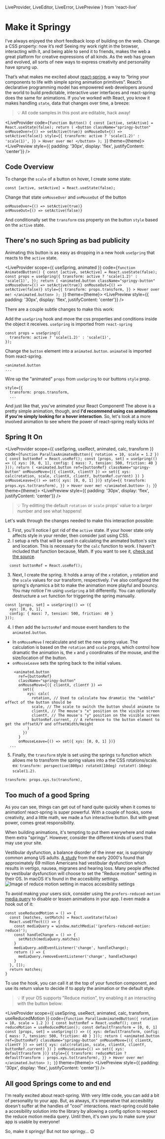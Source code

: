   LiveProvider,
  LiveEditor,
  LiveError,
  LivePreview
} from 'react-live'

# Make it Springy

I’ve always enjoyed the short feedback loop of building on the web. Change a CSS property: now it’s red! Seeing my work right in the browser, interacting with it, and being able to send it to friends, makes the web a great platform for creative expressions of all kinds. As the web has grown and evolved, all sorts of new ways to express creativity and personality have sprung up.

That’s what makes me excited about [react-spring](https://react-spring.io), a way to “bring your components to life with simple spring animation primitives”. React’s declarative programming model has empowered web developers around the world to build predictable, interactive user interfaces and react-spring does the same for animations. If you’ve worked with React, you know it makes handling `state`, data that changes over time, a breeze:

> <span aria-label="idea" role="img">💡</span> All code samples in this post are editable, hack away!

<LiveProvider code={`function Button() {
  const [active, setActive] = React.useState(false);
  return (
    <button
      className="springy-button"
      onMouseOver={() => setActive(true)}
      onMouseOut={() => setActive(false)}
      style={{
        transform: active ? 'scale(1.2)' : 'scale(1)',
      }}
    >
      Hover over me!
    </button>
  );
}`} theme={theme}>
  <LiveEditor />
  <LiveError />
  <LivePreview style={{ padding: '30px', display: 'flex', justifyContent: 'center'}} />
</LiveProvider>

## Code Overview

To change the `scale` of a button on hover, I create some state:
```
const [active, setActive] = React.useState(false);
```
Change that state `onMouseOver` and `onMouseOut` of the button
```
onMouseOver={() => setActive(true)}
onMouseOut={() => setActive(false)}
```
And conditionally set the `transform` css property on the button `style` based on the `active` state.

## There's no such Spring as bad publicity

Animating this button is as easy as dropping in a new hook `useSpring` that reacts to the `active` state.

<LiveProvider scope={{
  useSpring, animated
}} code={`function AnimatedButton() {
  const [active, setActive] = React.useState(false);
  const props = useSpring({
    transform: active ? 'scale(1.2)' : 'scale(1)',
  });
  return (
    <animated.button
      className="springy-button"
      onMouseOver={() => setActive(true)}
      onMouseOut={() => setActive(false)}
      style={{
        transform: props.transform,
      }}
    >
      Hover over me!
    </animated.button>
  );
}`} theme={theme}>
  <LiveEditor />
  <LiveError />
  <LivePreview style={{ padding: '30px', display: 'flex', justifyContent: 'center'}} />
</LiveProvider>

There are a couple subtle changes to make this work:

Add the `useSpring` hook and move the css properties and conditions inside the object it receives. `useSpring` is imported from `react-spring`
```
const props = useSpring({
  transform: active ? 'scale(1.2)' : 'scale(1)',
});
```
Change the `button` element into a `animated.button`. `animated` is imported from react-spring.
```
<animated.button
...
```
Wire up the "animated" `props` from `useSpring` to our buttons `style` prop.
```
style={{
  transform: props.transform,
  ...
```

And just like that, you've animated your React Component! The above is a pretty simple animation, though, and **I'd recommend using css animations if you're simply looking for a hover interaction**. So, let's look at a more involved animation to see where the power of react-spring really kicks in!

## Spring It On

<LiveProvider scope={{
  useSpring, useRect, animated, calc, transform
}} code={`function ParallaxAnimatedButton({ rotation = 10, scale = 1.2 }) {
  const buttonRef = React.useRef();
  const [props, set] = useSpring(() => ({
    xys: [0, 0, 1],
    config: { mass: 7, tension: 500, friction: 40 }
  }));
  return (
    <animated.button
      ref={buttonRef}
      className="springy-button"
      onMouseMove={({ clientX, clientY }) =>
        set({ xys: calc(rotation, scale, clientX, clientY, buttonRef.current) })
      }
      onMouseLeave={() => set({ xys: [0, 0, 1] })}
      style={{
        transform: props.xys.to(transform),
      }}
    >
      Hover over me!
    </animated.button>
  );
}`} theme={theme}>
  <LiveEditor />
  <LiveError />
  <LivePreview style={{ padding: '30px', display: 'flex', justifyContent: 'center'}} />
</LiveProvider>

> <span aria-label="idea" role="img">💡</span> Try editting the default `rotation` or `scale` props' value to a larger number and see what happens!

Let's walk through the changes needed to make this interaction possible:

1. First, you'll notice I got rid of the `active` state. If your hover state only affects style in your render, then consider just using CSS.
2. I setup a refs that will be used in calculating the animated button's size and location. This is necessary for the `calc` function to work. I haven't included that function because, Math. If you want to see it, [check out the source](https://github.com/infiniteluke/lukeherrington.com/blob/master/src/examples/make-it-springy.js).
```
  const buttonRef = React.useRef();
```
3. Next, I create the spring. It holds a array of the `x` rotation, `y` rotation and the `scale` values for our transform, respectively. I've also configured the spring's dynamics a bit to make the animation more playful and bouncy. You may notice I'm using `useSpring` a bit differently. You can optionally destructure a `set` function for triggering the spring manually.
```
const [props, set] = useSpring(() => ({
  xys: [0, 0, 1],
  config: { mass: 7, tension: 500, friction: 40 }
}));
```
4. I then add the `buttonRef` and mouse event handlers to the `animated.button`.
  - In `onMouseMove` I recalculate and set the new spring value. The calculation is based on the `rotation` and `scale` props, which control how dramatic the animation is, the `x` and `y` coordinates of the mouse, and the size/location of the button.
  - `onMouseLeave` sets the spring back to the initial values.
```
    <animated.button
      ref={buttonRef}
      className="springy-button"
      onMouseMove={({ clientX, clientY }) =>
        set({
          xys: calc(
            rotation, // Used to calculate how dramatic the "wobble" effect of the button should be
            scale, // The scale to switch the button should animate to
            clientX, // The mouse's "x" position on the visible screen
            clientY, // The mouse's "y" position on the visible screen
            buttonRef.current, // A reference to the button element to get the offsetX/Y and offsetWidth/Height 
          )
        })
      }
      onMouseLeave={() => set({ xys: [0, 0, 1] })}
  ...
```

5. Finally, the `transform` style is set using the springs `to` function which allows me to transform the spring values into a the CSS rotations/scale. ex: `transform: perspective(800px) rotateX(10deg) rotateY(-10deg) scale(1.2)`.
```
transform: props.xys.to(transform),
```

## Too much of a good Spring

As you can see, things can get out of hand quite quickly when it comes to animation! react-spring is super powerful. With a couple of hooks, some creativity, and a little math, we made a fun interactive button. But with great power, comes great responsibility.

When building animations, it's tempting to put them everywhere and make them extra "springy". However, consider the different kinds of users that may use your site. 

Vestibular dysfunction, a balance disorder of the inner ear, is suprisingly common among US adults. [A study](https://www.ncbi.nlm.nih.gov/pubmed/19468085) from the early 2000's found that approximately 69 million Americans had vestibular dysfunction which results in vertigo, nausea, migranes and hearing loss. Many people affected by vestibular dysfunction will choose to set the "Reduce motion" setting in their OS. In macOS it's found in the accesibility settings.
![Image of reduce motion setting in macos accesibility settings](../images/reduce-motion-macos.png)

To avoid making your users sick, consider using the `prefers-reduced-motion` [media query](https://developer.mozilla.org/en-US/docs/Web/CSS/@media/prefers-reduced-motion) to disable or lessen animations in your app. I even made a hook out of it:

```
const useReducedMotion = () => {
  const [matches, setMatch] = React.useState(false)
  React.useEffect(() => {
    const mediaQuery = window.matchMedia('(prefers-reduced-motion: reduce)');
    const handleChange = () => {
      setMatch(mediaQuery.matches)
    }
    mediaQuery.addEventListener('change', handleChange);
    return () => {
      mediaQuery.removeEventListener('change', handleChange)
    }
  }, []);
  return matches;
}
```

To use the hook, you can call it at the top of your function component, and use its return value to decide if to apply the animation or the default style.

> <span aria-label="idea" role="img">💡</span> If your OS supports "Reduce motion", try enabling it an interacting with the button below:

<LiveProvider scope={{
  useSpring, useRect, animated, calc, transform, useReducedMotion
}} code={`function ParallaxAnimatedButton({ rotation = 10, scale = 1.2 }) {
  const buttonRef = React.useRef();
  const reduceMotion = useReducedMotion();
  const defaultTransform = [0, 0, 1]
  const [props, set] = useSpring(() => ({
    xys: defaultTransform,
    config: { mass: 7, tension: 500, friction: 40 }
  }));
  return (
    <animated.button
      ref={buttonRef}
      className="springy-button"
      onMouseMove={({ clientX, clientY }) =>
        set({ xys: calc(rotation, scale, clientX, clientY, buttonRef.current) })
      }
      onMouseLeave={() => set({ xys: defaultTransform })}
      style={{
        transform: reduceMotion ? defaultTransform : props.xys.to(transform),
      }}
    >
      Hover over me!
    </animated.button>
  );
}`} theme={theme}>
  <LiveEditor />
  <LiveError />
  <LivePreview style={{ padding: '30px', display: 'flex', justifyContent: 'center'}} />
</LiveProvider>

## All good Springs come to and end

I'm really excited about react-spring. With very little code, you can add a bit of personality to your app. But, as always, it's imperative that accesibility doesn't suffer at the handles of "cool" interactions. react-spring could bake a accesibility solution into the library by allowing a config option to respect the reduce motion media query. Until then, it's own you to make sure your app is usable by everyone!

So, make it springy! But not _too_ springy... <span aria-label="winking emoji" role="img">😉</span>
